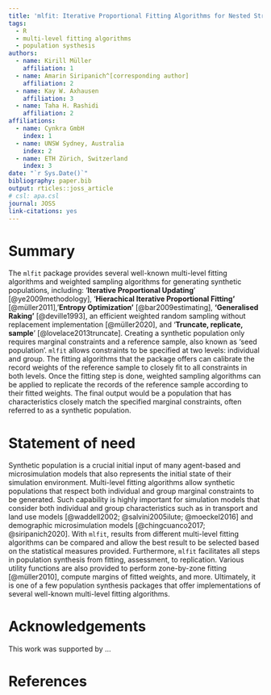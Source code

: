 ```yaml
---
title: 'mlfit: Iterative Proportional Fitting Algorithms for Nested Structures'
tags:
  - R
  - multi-level fitting algorithms
  - population systhesis
authors:
  - name: Kirill Müller
    affiliation: 1
  - name: Amarin Siripanich^[corresponding author]
    affiliation: 2
  - name: Kay W. Axhausen
    affiliation: 3
  - name: Taha H. Rashidi
    affiliation: 2
affiliations:
  - name: Cynkra GmbH
    index: 1
  - name: UNSW Sydney, Australia
    index: 2
  - name: ETH Zürich, Switzerland
    index: 3
date: "`r Sys.Date()`"
bibliography: paper.bib
output: rticles::joss_article
# csl: apa.csl
journal: JOSS
link-citations: yes
---
```


# Summary

<!-- A summary describing the high-level functionality and purpose of the software for a diverse, non-specialist audience. -->

The `mlfit` package provides several well-known multi-level fitting algorithms and weighted sampling algorithms for generating synthetic populations, including: '**Iterative Proportional Updating**' [@ye2009methodology], '**Hierachical Iterative Proportional Fitting'** [@müller2011], '**Entropy Optimization'** [@bar2009estimating], **'Generalised Raking'** [@deville1993], an efficient weighted random sampling without replacement implementation [@müller2020], and '**Truncate, replicate, sample**' [@lovelace2013truncate]. 
Creating a synthetic population only requires marginal constraints and a reference sample, also known as 'seed population'. 
`mlfit` allows constraints to be specified at two levels: individual and group.
The fitting algorithms that the package offers can calibrate the record weights of the reference sample to closely fit to all constraints in both levels. 
Once the fitting step is done, weighted sampling algorithms can be applied to replicate the records of the reference sample according to their fitted weights.
The final output would be a population that has characteristics closely match the specified marginal constraints, often referred to as a synthetic population.

# Statement of need

<!-- A Statement of Need section that clearly illustrates the research purpose of the software. -->

Synthetic population is a crucial initial input of many agent-based and microsimulation models that also represents the initial state of their simulation environment. 
Multi-level fitting algorithms allow synthetic populations that respect both individual and group marginal constraints to be generated.
Such capability is highly important for simulation models that consider both individual and group characteristics such as in transport and land use models [@waddell2002; @salvini2005ilute; @moeckel2016] and demographic microsimulation models [@chingcuanco2017; @siripanich2020].
With `mlfit`, results from different multi-level fitting algorithms can be compared and allow the best result to be selected based on the statistical measures provided.
Furthermore, `mlfit` facilitates all steps in population synthesis from fitting, assessment, to replication. Various utility functions are also provided to perform zone-by-zone fitting [@müller2010], compute margins of fitted weights, and more. 
Ultimately, it is one of a few population synthesis packages that offer implementations of several well-known multi-level fitting algorithms.

# Acknowledgements

This work was supported by ...

# References

